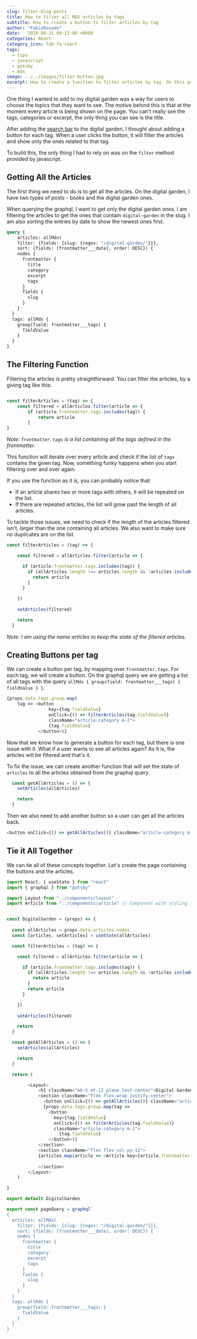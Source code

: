 ```yaml
---
slug: filter-blog-posts
title: How to filter all MDX articles by tags
subtitle: How to create a button to filter articles by tag
author: "FabioRosado"
date:   2020-08-31 09:12:00 +0000
categories: React
category_icon: fab fa-react
tags: 
  - tips
  - javascript
  - gatsby
  - mdx
image: ../../images/filter-button.jpg
excerpt: How to create a function to filter articles by tag. On this post I am using the javascript filter method to filter all articles.
---
```


One thing I wanted to add to my digital garden was a way for users to choose the topics that they want to see. The motive behind this is that at the moment every article is being shown on the page. You can't really see the tags, categories or excerpt, the only thing you can see is the title.

After adding the [search bar](https://fabiorosado.dev/blog/add-search-mdx) to the digital garden, I thought about adding a button for each tag. When a user clicks the button, it will filter the articles and show only the ones related to that tag.

To build this, the only thing I had to rely on was on the `filter` method provided by javascript. 

## Getting All the Articles

The first thing we need to do is to get all the articles. On the digital garden, I have two types of posts - books and the digital garden ones. 

When querying the graphql, I want to get only the digital garden ones. I am filtering the articles to get the ones that contain `digital-garden` in the slug. I am also sorting the entries by date to show the newest ones first.

```graphql
query {
    articles: allMdx(
    filter: {fields: {slug: {regex: "/digital-garden/"}}}, 
    sort: {fields: [frontmatter___date], order: DESC}) {
    nodes {
      frontmatter {
        title
        category
        excerpt
        tags
      }
      fields {
        slug
      }
    }
  }
  tags: allMdx {
    group(field: frontmatter___tags) {
      fieldValue
    }
  }
}
```

## The Filtering Function

Filtering the articles is pretty straightforward. You can filter the articles, by a giving tag like this:

```javascript

const filterArticles = (tag) => {
    const filtered = allArticles.filter(article => {
        if (article.frontmatter.tags.includes(tag)) {
            return article
        }
}
```

_Note: `frontmatter.tags` is a list containing all the tags defined in the frontmatter._

This function will iterate over every article and check if the list of `tags` contains the given tag. Now, something funky happens when you start filtering over and over again. 

If you use the function as it is, you can probably notice that:

- If an article shares two or more tags with others, it will be repeated on the list.
- If there are repeated articles, the list will grow past the length of all articles.

To tackle those issues, we need to check if the length of the articles filtered isn't, larger than the one containing all articles. We also want to make sure no duplicates are on the list.


```javascript
const filterArticles = (tag) => {

    const filtered = allArticles.filter(article => {

      if (article.frontmatter.tags.includes(tag)) {
        if (allArticles.length !== articles.length && !articles.includes(article) ) {
          return article
        }
      }

    })
    
    setArticles(filtered)

    return
  }
```

_Note: I am using the name articles to keep the state of the filtered articles._

## Creating Buttons per tag

We can create a button per tag, by mapping over `frontmatter.tags`. For each tag, we will create a button. On the graphql query we are getting a list of all tags with the query `allMdx { group(field: frontmatter___tags) { fieldValue } }`.


```javascript
{props.data.tags.group.map(
    tag => <button 
                key={tag.fieldValue} 
                onClick={() => filterArticles(tag.fieldValue)} 
                className="article-category m-2">
                {tag.fieldValue}
            </button>)}

```

Now that we know how to generate a button for each tag, but there is one issue with it. What if a user wants to see all articles again? As it is, the articles will be filtered and that's it. 

To fix the issue, we can create another function that will set the state of `articles` to all the articles obtained from the graphql query.

```javascript
  const getAllArticles = () => {
    setArticles(allArticles)

    return
  }
```

Then we also need to add another button so a user can get all the articles back.

```javascript
<button onClick={() => getAllArticles()} className="article-category m-2">All</button>
```


## Tie it All Together

We can tie all of these concepts together. Let's create the page containing the buttons and the articles.

```javascript
import React, { useState } from "react"
import { graphql } from "gatsby"

import Layout from "../components/layout"
import Article from "../components/article" // Component with styling for article


const DigitalGarden = (props) => {
  
  const allArticles = props.data.articles.nodes
  const [articles, setArticles] = useState(allArticles)

  const filterArticles = (tag) => {

    const filtered = allArticles.filter(article => {

      if (article.frontmatter.tags.includes(tag)) {
        if (allArticles.length !== articles.length && !articles.includes(article) ) {
          return article
        }
        return article
      }

    })
    
    setArticles(filtered)

    return
  }

  const getAllArticles = () => {
    setArticles(allArticles)

    return
  }

  return (

        <Layout>
            <h1 className="mb-5 mt-12 plane text-center">Digital Garden</h1>
            <section className="flex flex-wrap justify-center">
              <button onClick={() => getAllArticles()} className="article-category m-2">All</button>
              {props.data.tags.group.map(tag => 
                <button 
                  key={tag.fieldValue} 
                  onClick={() => filterArticles(tag.fieldValue)} 
                  className="article-category m-2">
                    {tag.fieldValue}
                </button>)}
            </section>
            <section className="flex flex-col py-12">
            {articles.map(article => <Article key={article.frontmatter.title} article={article} />)}
            
            </section>
        </Layout>  
    )

}

export default DigitalGarden

export const pageQuery = graphql`
{
  articles: allMdx(
    filter: {fields: {slug: {regex: "/digital-garden/"}}}, 
    sort: {fields: [frontmatter___date], order: DESC}) {
    nodes {
      frontmatter {
        title
        category
        excerpt
        tags
      }
      fields {
        slug
      }
    }
  }
  tags: allMdx {
    group(field: frontmatter___tags) {
      fieldValue
    }
  }
}
`
```